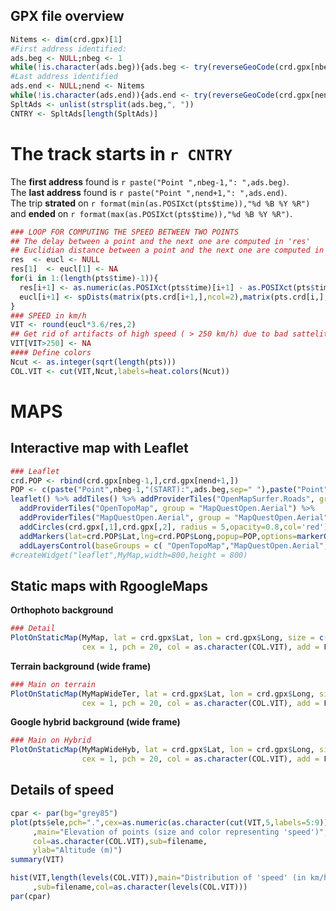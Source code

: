 
GPX file overview
-------------------------------------------

```r
Nitems <- dim(crd.gpx)[1]
#First address identified:
ads.beg <- NULL;nbeg <- 1
while(!is.character(ads.beg)){ads.beg <- try(reverseGeoCode(crd.gpx[nbeg,2:1]));nbeg <- nbeg+1}
#Last address identified
ads.end <- NULL;nend <- Nitems
while(!is.character(ads.end)){ads.end <- try(reverseGeoCode(crd.gpx[nend,2:1]));nend <- nend-1}
SpltAds <- unlist(strsplit(ads.beg,", "))
CNTRY <- SpltAds[length(SpltAds)]
```
The track starts in `r CNTRY`
=================================

The **first address** found is `r paste("Point ",nbeg-1,": ",ads.beg)`.  
The **last address** found is `r paste("Point ",nend+1,": ",ads.end)`.  
The trip **strated** on `r format(min(as.POSIXct(pts$time)),"%d %B %Y %R")` and **ended** on `r format(max(as.POSIXct(pts$time)),"%d %B %Y %R")`.

```r
### LOOP FOR COMPUTING THE SPEED BETWEEN TWO POINTS
## The delay between a point and the next one are computed in 'res'
## Euclidian distance between a point and the next one are computed in 'eucl'
res  <- eucl <- NULL
res[1]  <- eucl[1] <- NA
for(i in 1:(length(pts$time)-1)){
  res[i+1] <- as.numeric(as.POSIXct(pts$time)[i+1] - as.POSIXct(pts$time)[i])
  eucl[i+1] <- spDists(matrix(pts.crd[i+1,],ncol=2),matrix(pts.crd[i,],ncol=2))
}
### SPEED in km/h
VIT <- round(eucl*3.6/res,2)
## Get rid of artifacts of high speed ( > 250 km/h) due to bad sattelite coverage
VIT[VIT>250] <- NA
#### Define colors
Ncut <- as.integer(sqrt(length(pts)))
COL.VIT <- cut(VIT,Ncut,labels=heat.colors(Ncut))

```

MAPS
================

Interactive map with Leaflet
-------------------------------   

```r
### Leaflet
crd.POP <- rbind(crd.gpx[nbeg-1,],crd.gpx[nend+1,])
POP <- c(paste("Point",nbeg-1,"(START):",ads.beg,sep=" "),paste("Point",nend+1,"(END):",ads.end,sep=" "))
leaflet() %>% addTiles() %>% addProviderTiles("OpenMapSurfer.Roads", group = "OpenMapSurfer.Roads") %>%
  addProviderTiles("OpenTopoMap", group = "MapQuestOpen.Aerial") %>%
  addProviderTiles("MapQuestOpen.Aerial", group = "MapQuestOpen.Aerial") %>%
  addCircles(crd.gpx[,1],crd.gpx[,2], radius = 5,opacity=0.8,col='red') %>%
  addMarkers(lat=crd.POP$Lat,lng=crd.POP$Long,popup=POP,options=markerOptions(clickable=TRUE)) %>%
  addLayersControl(baseGroups = c( "OpenTopoMap","MapQuestOpen.Aerial", "OpenMapSurfer.Roads"))
#createWidget("leaflet",MyMap,width=800,height = 800)
```

Static maps with RgoogleMaps
-------------------------------   

**Orthophoto background**   

```r
### Detail
PlotOnStaticMap(MyMap, lat = crd.gpx$Lat, lon = crd.gpx$Long, size = c(640,640),
                cex = 1, pch = 20, col = as.character(COL.VIT), add = F)
```


**Terrain background (wide frame)**   
```r
### Main on terrain
PlotOnStaticMap(MyMapWideTer, lat = crd.gpx$Lat, lon = crd.gpx$Long, size = c(640,640),
                cex = 1, pch = 20, col = as.character(COL.VIT), add = F)
```

**Google hybrid background (wide frame)**
```r
### Main on Hybrid
PlotOnStaticMap(MyMapWideHyb, lat = crd.gpx$Lat, lon = crd.gpx$Long, size = c(640,640),
                cex = 1, pch = 20, col = as.character(COL.VIT), add = F)
```


Details of speed
-----------------------

```r
cpar <- par(bg="grey85")
plot(pts$ele,pch=".",cex=as.numeric(as.character(cut(VIT,5,labels=5:9)))
     ,main="Elevation of points (size and color representing 'speed')",
     col=as.character(COL.VIT),sub=filename,
     ylab="Altitude (m)")
summary(VIT)

hist(VIT,length(levels(COL.VIT)),main="Distribution of 'speed' (in km/h)"
     ,sub=filename,col=as.character(levels(COL.VIT))) 
par(cpar)

```
